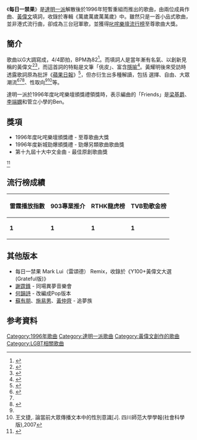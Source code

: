 {{Infobox song
| Album =
|Name=每日一禁果
| Cover          = 
| Format         = 
|Artist=[[達明一派|達明一派]]
|Composer=[[劉以達|劉以達]]、[[黃耀明|黃耀明]]
|lyricist =[[黃偉文|黃偉文]]
|Arranger=[[達明一派|達明一派]] and Friends
| studio     =
|Producer=
|type=song
|Genre=電子流行
|language=[[粵語|粵語]]
|Label= [[正東唱片|正東唱片]]
| Released   = 1996年
| Length=4:22
| misc          = 
}}

《'''每日一禁果'''》是[[達明一派|達明一派]]解散後於1996年短暫重組而推出的歌曲，由兩位成員作曲、[[黃偉文|黃偉文]]填詞，收錄於專輯《萬歲萬歲萬萬歲》中。雖然只是一首小品式歌曲，並非港式流行曲，卻成為三台冠軍歌，並獲得[[叱咤樂壇流行榜|叱咤樂壇流行榜]]至尊歌曲大獎。

==簡介==
歌曲以G大調寫成，4/4節拍，BPM為82<ref>{{Cite book|title=勁歌金曲 第72期|first=Albert Lee|publisher=利德樂譜|year=1996}}</ref>。而填詞人是當年漸有名氣、以創新見稱的黃偉文<ref>{{Cite web|title=達明一派：做一場給世界看的戲！|url=http://ent.163.com/imusic/1303/010515_45807_90339.html|accessdate=|author=林敏|date=2001-05-15|format=|publisher=網易娛樂|language=|quote=《每日一禁果》由一向以刁鑽古怪著稱的黃偉文填詞|archive-date=2020-08-14|archive-url=https://web.archive.org/web/20200814030009/http://ent.163.com/imusic/1303/010515_45807_90339.html|dead-url=no}}</ref><ref name="MR">{{cite magazine |author=路迪涼 |date=2017年2月 |title=三十年達明，道盡幾代港人心情|url= |magazine=MR雜誌 |location=香港 |publisher= |page= |access-date=|quote=《每日一禁果》充分發揮出他啜核抵死的生花妙筆…… }}</ref>，而這首詞的特點是文筆「佻皮」、富含[[隱喻|隱喻]]<ref>{{Cite web|title=【編輯推薦】九十年代 100 首最佳本地歌曲選：Part 4|url=https://www.spill.hk/features/top-100-songs-of-1990s-hong-kong/top-100-songs-of-1990s-hong-kong-part-4/anchor/|accessdate=|author=|date=2017-11-02|format=|publisher=SPILL|language=|archive-date=2020-07-17|archive-url=https://web.archive.org/web/20200717191125/https://www.spill.hk/features/top-100-songs-of-1990s-hong-kong/top-100-songs-of-1990s-hong-kong-part-4/anchor/|dead-url=no}}</ref>。黃耀明後來受訪時透露歌詞原為批評《[[蘋果日報_(香港)|蘋果日報]]》<ref name="報導者">{{Cite news|url=https://www.twreporter.org/a/transfer-of-sovereignty-over-hong-kong-anthony-wong-yiu-ming|title=黃耀明：用我們僅有的自由去創作，如果你不用，就會被拿走|author=王儀君|date=2017-06-28|work=[[報導者|報導者]]|publisher=|accessdate=|language=|format=|quote=當時是暗中批評成立不久的《蘋果日報》，在《蘋果》之前，香港是沒有狗仔隊的，之後就蔓延了，每個人都開始吃《蘋果》那一套|archive-date=2019-12-14|archive-url=https://web.archive.org/web/20191214022002/https://www.twreporter.org/a/transfer-of-sovereignty-over-hong-kong-anthony-wong-yiu-ming|dead-url=no}}</ref>，但亦衍生出多種解讀，包括
選擇、自由、大眾潮流<ref>{{Cite web|title=詞話詩說：It’s My Party|url=http://paper.wenweipo.com/2012/05/01/OT1205010004.htm|accessdate=|author=梁偉詩|date=2012-05-01|format=|publisher=文匯報|language=|archive-date=2020-07-25|archive-url=https://web.archive.org/web/20200725024258/http://paper.wenweipo.com/2012/05/01/OT1205010004.htm|dead-url=no}}</ref><ref name="報導者"/><ref>{{Cite book|title=Nü sheng xuan hua : mei jie yu wen hua yue du = Female heteroglossia : media and cultural readings|url=https://www.worldcat.org/oclc/51788267|publisher=Qing wen shu wu|date=2002|location=Xianggang|isbn=962-8158-55-4|oclc=51788267|last=Luo, Feng, 1964-|last2=洛楓, 1964-|quote=〈每日一禁果〉便是關乎「大眾潮流」與「個人選擇」的問題}}</ref>、性取向<ref name="MR"/><ref>王文捷,. 論當前大眾傳播文本中的性別意識[J]. 四川師范大學學報(社會科學版),2007</ref>等。

達明一派於1996年度叱咤樂壇頒獎禮領獎時，表示編曲的「Friends」是[[梁基爵|梁基爵]]、[[李端嫻|李端嫻]]和管立小學的Ben。

==獎項==
*1996年度叱咤樂壇頒獎禮 - 至尊歌曲大獎
*1996年度新城勁爆頒獎禮 - 勁爆另類歌曲歌曲獎
*第十九屆十大中文金曲 - 最佳原創歌曲獎
<ref>{{Cite web|title=黃耀明的重要獎項|url=http://www.peoplemountainpeoplesea.com/profile_anthony004.htm|accessdate=|author=|date=|format=|publisher=人山人海|language=|archive-date=2020-07-18|archive-url=https://web.archive.org/web/20200718041420/http://www.peoplemountainpeoplesea.com/profile_anthony004.htm|dead-url=no}}</ref>
==流行榜成績==
{| class="wikitable"
|-
! 雷霆播放指數 !! 903專業推介 !! RTHK龍虎榜 !! TVB勁歌金榜
|-
| '''1''' || '''1''' || '''1''' || '''1'''
|}

==其他版本==
*每日一禁果 Mark Lui（雷頌德） Remix，收錄於《Y100+黃偉文大選 (Grateful版)》
*[[謝霆鋒|謝霆鋒]] - 同場異夢音樂會
*[[何韻詩|何韻詩]] - 改編成Pop版本
*[[蘇有朋|蘇有朋]]、[[施易男|施易男]]、[[黃仲齊|黃仲齊]] - 追夢族

==参考資料==
{{reflist}}
{{達明一派}}
{{叱咤至尊歌曲}}

[[Category:1996年歌曲|Category:1996年歌曲]]
[[Category:達明一派歌曲|Category:達明一派歌曲]]
[[Category:黃偉文創作的歌曲|Category:黃偉文創作的歌曲]]
[[Category:LGBT相關歌曲|Category:LGBT相關歌曲]]
